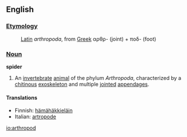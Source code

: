==English==

===[[Etymology]]===
:[[Latin]] ''arthropoda'', from [[Greek]] &alpha;&rho;&theta;&rho;- (joint) + &pi;o&delta;- (foot)

===[[Noun]]===
'''spider'''
#An [[invertebrate]] [[animal]] of the phylum ''Arthropoda'', characterized by a [[chitin]]ous [[exoskeleton]] and multiple [[joint]]ed [[appendage]]s.

====Translations====
*Finnish: [[hämähäkkieläin]]
*Italian: [[artropode]]

[[io:arthropod]]